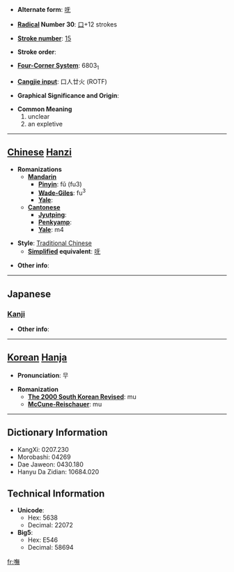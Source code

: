 * '''Alternate form''': [[呒]]

* '''[[Wiktionary:Chinese radical index| Radical]] Number 30''': [[Wiktionary:Chinese radical index 口|口]]+12 strokes

* '''[[Wiktionary:Chinese total strokes index|Stroke number]]''': [[Wiktionary:Chinese total strokes index 15|15]]

* '''Stroke order''': 

* '''[[Wiktionary:Chinese four corner index|Four-Corner System]]''': 6803<sub>1</sub>

* '''[[Wiktionary:Chinese Cangjie index|Cangjie input]]''': 口人廿火 (ROTF)

* '''Graphical Significance and Origin''': 

* '''Common Meaning'''
*#unclear
*# an expletive


----

== [[Chinese]] [[Hanzi]] ==

* '''Romanizations'''
** '''[[Mandarin]]'''
*** '''[[Pinyin]]''': fǔ (fu3)
*** '''[[Wade-Giles]]''': fu<sup>3</sup>
*** '''[[Yale]]''': 
** '''[[Cantonese]]'''
*** '''[[Jyutping]]''':
*** '''[[Penkyamp]]''': 
*** '''[[Yale]]''': m4

* '''Style''': [[Traditional Chinese]] 
** '''[[Simplified Chinese|Simplified]] equivalent''': [[呒]]

* '''Other info''': 

----

==Japanese==
===[[Kanji]]===
{{kanji|on readings=[[ぶ]] (bu)|kun readings=[[さぞ]] (sazo)}}

* '''Other info''':  

----

== [[Korean]] [[Hanja]] ==

* '''Pronunciation''': 무

* '''Romanization'''
** '''[[The 2000 South Korean Revised Romanization|The 2000 South Korean Revised]]''': mu
** '''[[McCune-Reischauer]]''': mu

----

== Dictionary Information ==

* KangXi: 0207.230
* Morobashi: 04269
* Dae Jaweon: 0430.180
* Hanyu Da Zidian: 10684.020

== Technical Information ==

* '''Unicode''':
** Hex: 5638
** Decimal: 22072
* '''Big5''':
** Hex: E546
** Decimal: 58694

[[fr:嘸]]